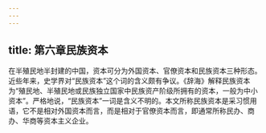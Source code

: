 ```yaml
---
---
---
```

title: 第六章民族资本
---



在半殖民地半封建的中国，资本可分为外国资本、官僚资本和民族资本三种形态。近些年来，史学界对“民族资本”这个词的含义颇有争议。《辞海》解释民族资本为“殖民地、半殖民地或民族独立国家中民族资产阶级所拥有的资本，一般为中小资本”。严格地说，“民族资本”一词是含义不明的。本文所称民族资本是采习惯用语，它不是相对外国资本而言，而是相对于官僚资本而言，即通常所称民办、商办、华商等资本主义企业。